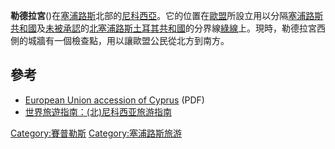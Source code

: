 '''勒德拉宮'''({{lang|en|'''Ledra Palace'''}})在[[塞浦路斯|塞浦路斯]]北部的[[尼科西亞|尼科西亞]]。它的位置在[[歐盟|歐盟]]所設立用以分隔[[塞浦路斯共和國|塞浦路斯共和國]]及[[未被國際普遍承認的國家列表|未被承認]]的[[北塞浦路斯土耳其共和國|北塞浦路斯土耳其共和國]]的分界線[[塞浦路斯联合国缓冲区|綠線]]上。現時，勒德拉宮西側的城牆有一個檢查點，用以讓歐盟公民從北方到南方。

== 參考 ==
* [http://eur-lex.europa.eu/LexUriServ/site/en/oj/2004/l_206/l_20620040609en00510056.pdf European Union accession of Cyprus] {{Wayback|url=http://eur-lex.europa.eu/LexUriServ/site/en/oj/2004/l_206/l_20620040609en00510056.pdf |date=20120204205002 }} {{en}} (PDF)
* [http://cn.paganel.eu/nicosia_north_/index.html 世界旅遊指南：(北)尼科西亚旅游指南] {{Wayback|url=http://cn.paganel.eu/nicosia_north_/index.html |date=20071010055234 }}

{{scenery-stub}}

[[Category:賽普勒斯|Category:賽普勒斯]]
[[Category:塞浦路斯旅游|Category:塞浦路斯旅游]]
